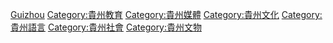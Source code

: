 [[Category:中國各省語言政策|Guizhou]]

[[Category:貴州教育|Category:貴州教育]]

[[Category:貴州媒體|Category:貴州媒體]]

[[Category:貴州文化|Category:貴州文化]]

[[Category:貴州語言|Category:貴州語言]]

[[Category:貴州社會|Category:貴州社會]]

[[Category:貴州文物|Category:貴州文物]]